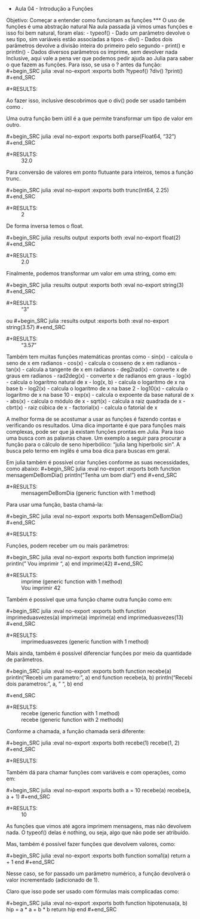 * Aula 04 - Introdução a Funções

Objetivo: Começar a entender como funcionam as funções
*** O uso de funções é uma abstração natural
Na aula passada já vimos umas funções e isso foi bem natural, foram elas:
- typeof() - Dado um parâmetro devolve o seu tipo, sim variáveis estão
  associadas a tipos
- div() - Dados dois parâmetros devolve a divisão inteira do primeiro pelo segundo
- print() e println() - Dados diversos parâmetros os imprime, sem devolver nada
Inclusive, aqui vale a pena ver que podemos pedir ajuda ao Julia para saber o que fazem as
funções. Para isso, se usa o ? antes da função:
#+begin_SRC julia :eval no-export :exports both
?typeof()
?div()
?print()
#+end_SRC

#+RESULTS:



Ao fazer isso, inclusive descobrimos que o div() pode ser usado também como \div.

Uma outra função bem útil é a que permite transformar um tipo de valor em outro.

#+begin_SRC julia :eval no-export :exports both
parse(Float64, "32")
#+end_SRC

#+RESULTS:
: 32.0


Para conversão de valores em ponto flutuante para inteiros, temos a função trunc.

#+begin_SRC julia :eval no-export :exports both
trunc(Int64, 2.25)
#+end_SRC

#+RESULTS:
: 2


De forma inversa temos o float.

#+begin_SRC julia :results output :exports both :eval no-export
float(2)
#+end_SRC

#+RESULTS:
: 2.0



Finalmente, podemos transformar um valor em uma string, como em:

#+begin_SRC julia :results output :exports both :eval no-export
string(3)
#+end_SRC

#+RESULTS:
: "3"


ou
#+begin_SRC julia :results output :exports both :eval no-export
string(3.57)
#+end_SRC

#+RESULTS:
: "3.57"



Também tem muitas funções matemáticas prontas como
- sin(x) - calcula o seno de x em radianos
- cos(x) - calcula o cosseno de x em radianos
- tan(x) - calcula a tangente de x em radianos
- deg2rad(x) - converte x de graus em radianos
- rad2deg(x) - converte x de radianos em graus
- log(x) - calcula o logarítmo natural de x
- log(x, b) - calcula o logarítmo de x na base b
- log2(x) - calcula o logarítmo de x na base 2
- log10(x) - calcula o logarítmo de x na base 10
- exp(x) - calcula o expoente da base natural de x
- abs(x) - calcula o módulo de x
- sqrt(x) - calcula a raiz quadrada de x
- cbrt(x) - raiz cúbica de x
- factorial(x) - calcula o fatorial de x

A melhor forma de se acostumar a usar as funções é fazendo contas e
verificando os resultados. Uma dica importante é que para funções mais
complexas, pode ser que já existam funções prontas em Julia. Para isso
uma busca com as palavras chave. Um exemplo a seguir para procurar a função
para o cálculo de seno hiperbólico: "julia lang hiperbolic sin". A busca pelo
termo em inglês é uma boa dica para buscas em geral.

Em julia também é possível criar funções conforme as suas necessidades, como abaixo:
#+begin_SRC julia :eval no-export :exports both
function mensagemDeBomDia()
   println("Tenha um bom dia!")
end
#+end_SRC

#+RESULTS:
: mensagemDeBomDia (generic function with 1 method)

Para usar uma função, basta chamá-la:


#+begin_SRC julia :eval no-export :exports both
MensagemDeBomDia()
#+end_SRC

#+RESULTS:


Funções, podem receber um ou mais parâmetros:

#+begin_SRC julia :eval no-export :exports both
function imprime(a)
   println(" Vou imprimir ", a)
end
imprime(42)
#+end_SRC

#+RESULTS:
: imprime (generic function with 1 method)
:  Vou imprimir 42


Também é possível que uma função chame outra função como em:

#+begin_SRC julia :eval no-export :exports both
function imprimeduasvezes(a)
   imprime(a)
   imprime(a)
end
imprimeduasvezes(13)
#+end_SRC

#+RESULTS:
: imprimeduasvezes (generic function with 1 method)

Mais ainda, também é possível diferenciar funções por meio da quantidade
de parâmetros.

#+begin_SRC julia :eval no-export :exports both
function recebe(a)
  println("Recebi um parametro: ", a)
end
function recebe(a, b)
  println("Recebi dois parametros: ", a, " ", b)
end

#+end_SRC

#+RESULTS:
: recebe (generic function with 1 method)
: recebe (generic function with 2 methods)


Conforme a chamada, a função chamada será diferente:

#+begin_SRC julia :eval no-export :exports both
recebe(1)
recebe(1, 2)
#+end_SRC

#+RESULTS:


Também dá para chamar funções com variáveis e com operações, como
em:

#+begin_SRC julia :eval no-export :exports both
a = 10
recebe(a)
recebe(a, a + 1)
#+end_SRC

#+RESULTS:
: 10



As funções que vimos até agora imprimem mensagens, mas não devolvem nada.
O typeof() delas é nothing, ou seja, algo que não pode ser atribuído.

Mas, também é possível fazer funções que devolvem valores, como:

#+begin_SRC julia :eval no-export :exports both
function soma1(a)
  return a + 1
end
#+end_SRC

Nesse caso, se for passado um parâmetro numérico, a função devolverá o valor
incrementado (adicionado de 1).

Claro que isso pode ser usado com fórmulas mais complicadas como:

#+begin_SRC julia :eval no-export :exports both
function hipotenusa(a, b)
  hip = a * a + b * b
  return hip
end
#+end_SRC
